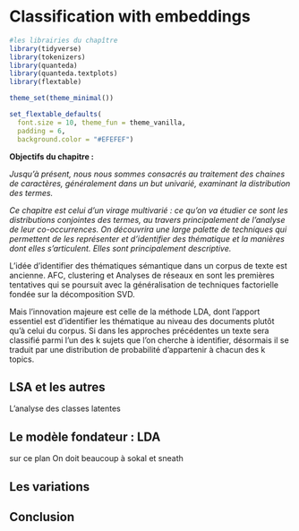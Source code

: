 # Classification with embeddings

```r
#les librairies du chapître
library(tidyverse)
library(tokenizers)
library(quanteda)
library(quanteda.textplots)
library(flextable)

theme_set(theme_minimal()) 

set_flextable_defaults(
  font.size = 10, theme_fun = theme_vanilla,
  padding = 6,
  background.color = "#EFEFEF")
```

**Objectifs du chapitre :**

<div>

*Jusqu'à présent, nous nous sommes consacrés au traitement des chaines de caractères, généralement dans un but univarié, examinant la distribution des termes.*

*Ce chapitre est celui d'un virage multivarié : ce qu'on va étudier ce sont les distributions conjointes des termes, au travers principalement de l'analyse de leur co-occurrences. On découvrira une large palette de techniques qui permettent de les représenter et d'identifier des thématique et la manières dont elles s'articulent. Elles sont principalement descriptive.*

</div>

L'idée d'identifier des thématiques sémantique dans un corpus de texte est ancienne. AFC, clustering et Analyses de réseaux en sont les premières tentatives qui se poursuit avec la généralisation de techniques factorielle fondée sur la décomposition SVD.

Mais l'innovation majeure est celle de la méthode LDA, dont l'apport essentiel est d'identifier les thématique au niveau des documents plutôt qu'à celui du corpus. Si dans les approches précédentes un texte sera classifié parmi l'un des k sujets que l'on cherche à identifier, désormais il se traduit par une distribution de probabilité d'appartenir à chacun des k topics.

## LSA et les autres

L'analyse des classes latentes

## Le modèle fondateur : LDA

sur ce plan On doit beaucoup à sokal et sneath

## Les variations

## Conclusion
